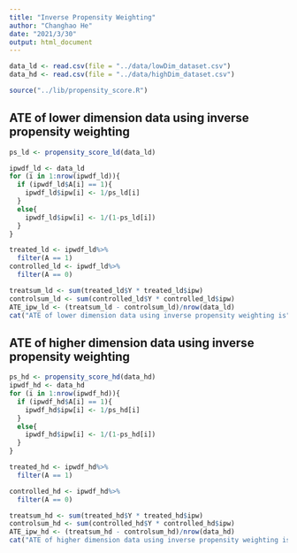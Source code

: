 ---
title: "Inverse Propensity Weighting"
author: "Changhao He"
date: "2021/3/30"
output: html_document
---

```{r}
data_ld <- read.csv(file = "../data/lowDim_dataset.csv")
data_hd <- read.csv(file = "../data/highDim_dataset.csv")
```


```{r}
source("../lib/propensity_score.R")
```

## ATE of lower dimension data using inverse propensity weighting

```{r}
ps_ld <- propensity_score_ld(data_ld)
```

```{r}
ipwdf_ld <- data_ld
for (i in 1:nrow(ipwdf_ld)){
  if (ipwdf_ld$A[i] == 1){
    ipwdf_ld$ipw[i] <- 1/ps_ld[i]
  }
  else{
    ipwdf_ld$ipw[i] <- 1/(1-ps_ld[i])
  }
}
```

```{r}
treated_ld <- ipwdf_ld%>%
  filter(A == 1)
controlled_ld <- ipwdf_ld%>%
  filter(A == 0)

treatsum_ld <- sum(treated_ld$Y * treated_ld$ipw)
controlsum_ld <- sum(controlled_ld$Y * controlled_ld$ipw)
ATE_ipw_ld <- (treatsum_ld - controlsum_ld)/nrow(data_ld)
cat("ATE of lower dimension data using inverse propensity weighting is",ATE_ipw_ld)
```

## ATE of higher dimension data using inverse propensity weighting

```{r}
ps_hd <- propensity_score_hd(data_hd)
ipwdf_hd <- data_hd
for (i in 1:nrow(ipwdf_hd)){
  if (ipwdf_hd$A[i] == 1){
    ipwdf_hd$ipw[i] <- 1/ps_hd[i]
  }
  else{
    ipwdf_hd$ipw[i] <- 1/(1-ps_hd[i])
  }
}
```

```{r}
treated_hd <- ipwdf_hd%>%
  filter(A == 1)

controlled_hd <- ipwdf_hd%>%
  filter(A == 0)

treatsum_hd <- sum(treated_hd$Y * treated_hd$ipw)
controlsum_hd <- sum(controlled_hd$Y * controlled_hd$ipw)
ATE_ipw_hd <- (treatsum_hd - controlsum_hd)/nrow(data_hd)
cat("ATE of higher dimension data using inverse propensity weighting is",ATE_ipw_hd)
```

